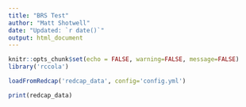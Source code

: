 ```yaml
---
title: "BRS Test"
author: "Matt Shotwell"
date: "Updated: `r date()`"
output: html_document
---
```


```r
knitr::opts_chunk$set(echo = FALSE, warning=FALSE, message=FALSE)
library('rccola')
```

```r
loadFromRedcap('redcap_data', config='config.yml')
```

```r
print(redcap_data)
```
